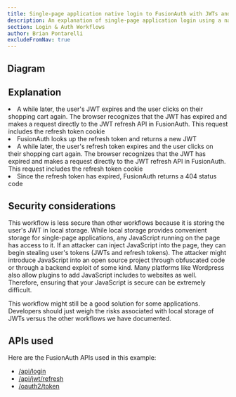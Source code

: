 ```yaml
---
title: Single-page application native login to FusionAuth with JWTs and refresh tokens in local storage
description: An explanation of single-page application login using a native login form that submits directly to FusionAuth with JWTs in local storage and refresh tokens in cookies
section: Login & Auth Workflows
author: Brian Pontarelli
excludeFromNav: true
---
```


<Intro/>

## Diagram

<Legend/>

<Diagram/>

## Explanation

<OrderedList>
  <Step1/>
  <Step2/>
  <Step3/>
  <Step4/>
  <Step5/>
  <Step6/>
  <li>A while later, the user's JWT expires and the user clicks on their shopping cart again. The browser recognizes that the JWT has expired and makes a request directly to the JWT refresh API in FusionAuth. This request includes the refresh token cookie</li>
  <li>FusionAuth looks up the refresh token and returns a new JWT</li>
  <Step7/>
  <Step8/>
  <li>A while later, the user's refresh token expires and the user clicks on their shopping cart again. The browser recognizes that the JWT has expired and makes a request directly to the JWT refresh API in FusionAuth. This request includes the refresh token cookie</li>
  <li>Since the refresh token has expired, FusionAuth returns a 404 status code</li>
  <Step9/>
  <Step10/>
  <Step11/>
  <Step12/>
  <Step13/>
  <Step14/>
  <Step15/>
  <Step16/>
  <Step17/>
</OrderedList>

## Security considerations

This workflow is less secure than other workflows because it is storing the user's JWT in local storage. While local storage provides convenient storage for single-page applications, any JavaScript running on the page has access to it. If an attacker can inject JavaScript into the page, they can begin stealing user's tokens (JWTs and refresh tokens). The attacker might introduce JavaScript into an open source project through obfuscated code or through a backend exploit of some kind. Many platforms like Wordpress also allow plugins to add JavaScript includes to websites as well. Therefore, ensuring that your JavaScript is secure can be extremely difficult.

This workflow might still be a good solution for some applications. Developers should just weigh the risks associated with local storage of JWTs versus the other workflows we have documented.

## APIs used

Here are the FusionAuth APIs used in this example:

* [/api/login](/docs/v1/tech/apis/login#authenticate-a-user)
* [/api/jwt/refresh](/docs/v1/tech/apis/jwt#refresh-a-jwt)
* [/oauth2/token](/docs/v1/tech/oauth/endpoints#refresh-token-grant-request)
